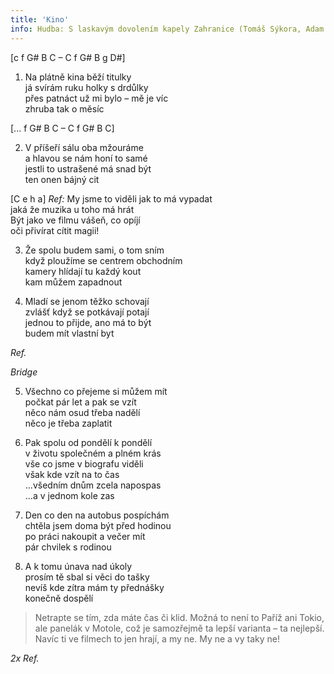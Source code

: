 ```yaml
---
title: 'Kino'
info: Hudba: S laskavým dovolením kapely Zahranice (Tomáš Sýkora, Adam Konečný)
---
```


[c f G# B C – C f G# B g D#]

1.  Na plátně kina běží titulky\
    já svírám ruku holky s drdůlky\
    přes patnáct už mi bylo – mě je víc\
    zhruba tak o měsíc

[... f G# B C – C f G# B C]

2. V příšeří sálu oba mžouráme\
   a hlavou se nám honí to samé\
   jestli to ustrašené má snad být\
   ten onen bájný cit

[C e h a]
_Ref:_ My jsme to viděli jak to má vypadat\
jaká že muzika u toho má hrát\
Být jako ve filmu vášeň, co opíjí\
oči přivírat cítit magii!

3. Že spolu budem sami, o tom sním\
   když ploužíme se centrem obchodním\
   kamery hlídají tu každý kout\
   kam můžem zapadnout

4. Mladí se jenom těžko schovají\
   zvlášť když se potkávají potají\
   jednou to přijde, ano má to být\
   budem mít vlastní byt

_Ref._

_Bridge_

5. Všechno co přejeme si můžem mít\
   počkat pár let a pak se vzít\
   něco nám osud třeba nadělí\
   něco je třeba zaplatit

6. Pak spolu od pondělí k pondělí\
   v životu společném a plném krás\
   vše co jsme v biografu viděli\
   však kde vzít na to čas\
   ...všedním dnům zcela napospas\
   ...a v jednom kole zas

7. Den co den na autobus pospíchám\
   chtěla jsem doma být před hodinou\
   po práci nakoupit a večer mít\
   pár chvilek s rodinou
8. A k tomu únava nad úkoly\
   prosím tě sbal si věci do tašky\
   nevíš kde zítra mám ty přednášky\
   konečně dospělí

> Netrapte se tím, zda máte čas či klid.
> Možná to není to Paříž ani Tokio, ale panelák v Motole,
> což je samozřejmě ta lepší varianta – ta nejlepší.
> Navíc ti ve filmech to jen hrají, a my ne.
> My ne a vy taky ne!

_2x Ref._
